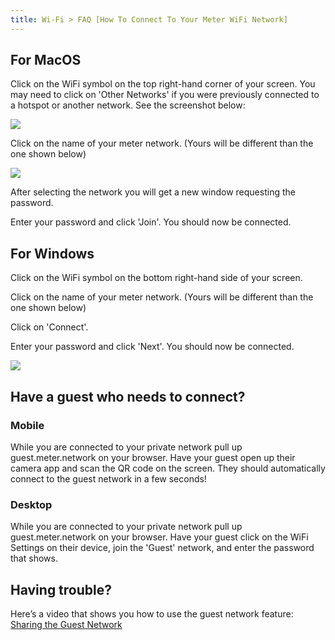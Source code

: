 ```yaml
---
title: Wi-Fi > FAQ [How To Connect To Your Meter WiFi Network]
---
```


## For MacOS

Click on the WiFi symbol on the top right-hand corner of your screen. You may need to click on 'Other Networks' if you were previously connected to a hotspot or another network. See the screenshot below:

<Frame>
  <img src="https://support.meter.com/hc/article_attachments/11510382222733"/>
</Frame>

Click on the name of your meter network. (Yours will be different than the one shown below)

<Frame>
  <img src="https://support.meter.com/hc/article_attachments/11510480526221"/>
</Frame>

After selecting the network you will get a new window requesting the password.

Enter your password and click 'Join'.  You should now be connected.

## For Windows

Click on the WiFi symbol on the bottom right-hand side of your screen.

Click on the name of your meter network. (Yours will be different than the one shown below)

Click on 'Connect'.

Enter your password and click 'Next'. You should now be connected.

<Frame>
  <img src="https://support.meter.com/hc/article_attachments/11511786738829"/>
</Frame>

## Have a guest who needs to connect?

### Mobile

While you are connected to your private network pull up guest.meter.network on your browser. Have your guest open up their camera app and scan the QR code on the screen. They should automatically connect to the guest network in a few seconds!

### Desktop

While you are connected to your private network pull up guest.meter.network on your browser. Have your guest click on the WiFi Settings on their device, join the 'Guest' network, and enter the password that shows.

## Having trouble?

Here’s a video that shows you how to use the guest network feature: [Sharing the Guest Network](https://www.loom.com/share/828cc7b1b11e400ebf3ed5fc1c5b005d)